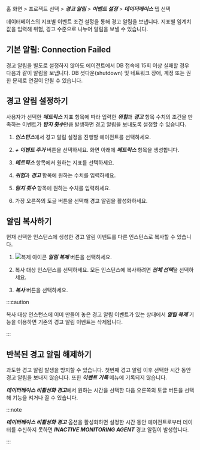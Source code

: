 홈 화면 > 프로젝트 선택 > ***경고 알림*** > ***이벤트 설정*** > ***데이터베이스*** 탭 선택

데이터베이스의 지표별 이벤트 조건 설정을 통해 경고 알림을 보냅니다. 지표별 임계치 값을 입력해 <span class='vslow'>위험</span>, <span class='vslow'>경고</span> 수준으로 나누어 알림을 보낼 수 있습니다.

<ImgLang img='set-event-db.png' desc='이벤트 설정 - 데이터베이스' />

## 기본 알림: Connection Failed

경고 알림을 별도로 설정하지 않아도 에이전트에서 DB 접속에 15회 이상 실패할 경우 다음과 같이 알림을 보냅니다. DB 셧다운(shutdown) 및 네트워크 장애, 계정 또는 권한 문제로 연결이 안될 수 있습니다.

<ImgLang img='db-default-alert-connection-failed.svg' desc='Connection Failed'/>


## 경고 알림 설정하기

사용자가 선택한 ***메트릭스*** 지표 항목에 따라 입력한 ***위험***과 ***경고*** 항목 수치의 조건을 만족하는 이벤트가 ***탐지 횟수***만큼 발생하면 경고 알림을 보내도록 설정할 수 있습니다.

1. ***인스턴스***에서 경고 알림 설정을 진행할 에이전트를 선택하세요.

1. ***+ 이벤트 추가*** 버튼을 선택하세요. 화면 아래에 ***메트릭스*** 항목을 생성합니다.

1. ***메트릭스*** 항목에서 원하는 지표를 선택하세요.

1. ***위험***과 ***경고*** 항목에 원하는 수치를 입력하세요.

1. ***탐지 횟수*** 항목에 원하는 수치를 입력하세요.

1. 가장 오른쪽의 토글 버튼을 선택해 경고 알림을 활성화하세요.

## 알림 복사하기

현재 선택한 인스턴스에 생성한 경고 알림 이벤트를 다른 인스턴스로 복사할 수 있습니다.

1. ![복제 아이콘](/img/ico-copy.svg) ***알림 복제*** 버튼을 선택하세요. 

1. 복사 대상 인스턴스를 선택하세요. 모든 인스턴스에 복사하려면 ***전체 선택***을 선택하세요.

1. ***복사*** 버튼을 선택하세요.

:::caution

복사 대상 인스턴스에 이미 만들어 놓은 경고 알림 이벤트가 있는 상태에서 ***알림 복제*** 기능을 이용하면 기존의 경고 알림 이벤트는 삭제됩니다.

:::

## 반복된 경고 알림 해제하기

과도한 경고 알림 발생을 방지할 수 있습니다. 첫번째 경고 알림 이후 선택한 시간 동안 경고 알림을 보내지 않습니다. 또한 ***이벤트 기록*** 메뉴에 기록되지 않습니다.

***데이터베이스 비활성화 경고***에서 원하는 시간을 선택한 다음 오른쪽의 토글 버튼을 선택해 기능을 켜거나 끌 수 있습니다.

:::note

***데이터베이스 비활성화 경고*** 옵션을 활성화하면 설정한 시간 동안 에이전트로부터 데이터를 수신하지 못하면 ***INACTIVE MONITORING AGENT*** 경고 알림이 발생합니다.

<ImgLang img='db-set-event-disable-alert.png' desc='INACTIVE MONITORING AGENT'/>

:::